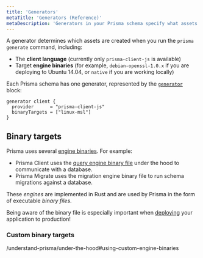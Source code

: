 ```yaml
---
title: 'Generators'
metaTitle: 'Generators (Reference)'
metaDescription: 'Generators in your Prisma schema specify what assets are generated when the `prisma generate` command is invoked. This page explains how to configure generators.'
---
```


<TopBlock>

A generator determines which assets are created when you run the `prisma generate` command, including:

* The **client language** (currently only `prisma-client-js` is available)
* Target **engine binaries** (for example, `debian-openssl-1.0.x` if you are deploying to Ubuntu 14.04, or `native` if you are working locally)

Each Prisma schema has one generator, represented by the [`generator`](prisma-schema-reference#inlinecodegeneratorinlinecode) <span class="api"></span> block:

```prisma
generator client {
  provider      = "prisma-client-js"
  binaryTargets = ["linux-msl"]
}
```

</TopBlock>

## Binary targets

Prisma uses several [engine binaries](https://github.com/prisma/prisma-engines). For example:

* Prisma Client uses the [query engine binary file](../prisma-client/query-engine) under the hood to communicate with a database. 
* Prisma Migrate uses the migration engine binary file to run schema migrations against a database.

These _engines_ are implemented in Rust and are used by Prisma in the form of executable _binary files_.

Being aware of the binary file is especially important when [deploying](../prisma-client/deployment) your application to production!


### Custom binary targets

/understand-prisma/under-the-hood#using-custom-engine-binaries